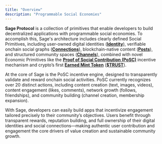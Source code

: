 ```yaml
---
title: "Overview"
description: "Programmable Social Economies"
---
```


**Sage Protocol** is a collection of primitives that enable developers to build decentralized applications with programmable social economies. To accomplish this, Sage's architecture includes clearly defined Social Primitives, including user-owned digital identities ([**Identity**](/concepts/1-identity)), verifiable onchain social graphs ([**Connections**](/concepts/3-connections)), blockchain-native content ([**Posts**](/concepts/2-posts)), and structured community spaces ([**Channels**](/concepts/4-channels)), combined with novel Economic Primitives like the [**Proof of Social Contribution (PoSC)**](/introduction/2-posc) incentive mechanism and crypto’s first [**Earned Mint Token**](/introduction/3-emt) ([**\$TRUST**](/introduction/4-trust)).

At the core of Sage is the PoSC incentive engine, designed to transparently validate and reward onchain social activities. PoSC currently recognizes over 20 distinct actions, including content creation (text, images, videos), content engagement (likes, comments), network growth (follows, friendships), and community building (channel creation, membership expansion).

With Sage, developers can easily build apps that incentivize engagement tailored precisely to their community’s objectives. Users benefit through transparent rewards, reputation building, and full ownership of their digital identities and social connections—making authentic user contribution and engagement the core drivers of value creation and sustainable community growth.
